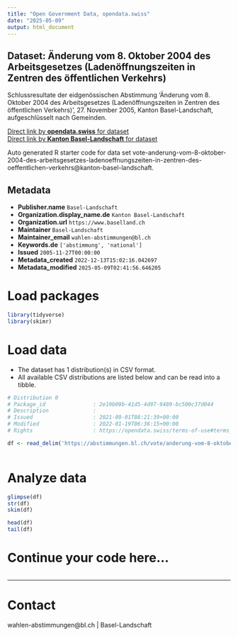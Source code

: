 ```yaml
---
title: "Open Government Data, opendata.swiss"
date: "2025-05-09"
output: html_document
---
```


## Dataset: Änderung vom 8. Oktober 2004 des Arbeitsgesetzes (Ladenöffnungszeiten in Zentren des öffentlichen Verkehrs)

Schlussresultate der eidgenössischen Abstimmung 'Änderung vom 8. Oktober 2004 des Arbeitsgesetzes (Ladenöffnungszeiten in Zentren des öffentlichen Verkehrs)', 27. November 2005, Kanton Basel-Landschaft, aufgeschlüsselt nach Gemeinden.

[Direct link by **opendata.swiss** for dataset](https://opendata.swiss/de/dataset/anderung-vom-8-oktober-2004-des-arbeitsgesetzes-ladenoffnungszeiten-in-zentren-des-offentlichen)<br>
[Direct link by **Kanton Basel-Landschaft** for dataset](https://abstimmungen.bl.ch/vote/anderung-vom-8-oktober-2004-des-arbeitsgesetzes-ladenoeffnungszeiten-in-zentren-des-oeffentlichen-verkehrs/data)

Auto generated R starter code for data set vote-anderung-vom-8-oktober-2004-des-arbeitsgesetzes-ladenoeffnungszeiten-in-zentren-des-oeffentlichen-verkehrs@kanton-basel-landschaft.

## Metadata

- **Publisher.name** `Basel-Landschaft`
- **Organization.display_name.de** `Kanton Basel-Landschaft`
- **Organization.url** `https://www.baselland.ch`
- **Maintainer** `Basel-Landschaft`
- **Maintainer_email** `wahlen-abstimmungen@bl.ch`
- **Keywords.de** `['abstimmung', 'national']`
- **Issued** `2005-11-27T00:00:00`
- **Metadata_created** `2022-12-13T15:02:16.042697`
- **Metadata_modified** `2025-05-09T02:41:56.646205`


# Load packages

```r

library(tidyverse)
library(skimr)

```

# Load data

-   The dataset has 1 distribution(s) in CSV format.
-   All available CSV distributions are listed below and can be read into a tibble.

```r

# Distribution 0
# Package_id               : 2e19b09b-41d5-4d97-9489-bc500c37d044
# Description              : 
# Issued                   : 2021-09-01T08:21:39+00:00
# Modified                 : 2022-01-19T06:36:15+00:00
# Rights                   : https://opendata.swiss/terms-of-use#terms_by

df <- read_delim('https://abstimmungen.bl.ch/vote/anderung-vom-8-oktober-2004-des-arbeitsgesetzes-ladenoeffnungszeiten-in-zentren-des-oeffentlichen-verkehrs/data-csv')



```

# Analyze data

```r

glimpse(df)
str(df)
skim(df)

head(df)
tail(df)

```

# Continue your code here...

```r

```

------------------------------------------------------------------------

# Contact

wahlen-abstimmungen@bl.ch | Basel-Landschaft
